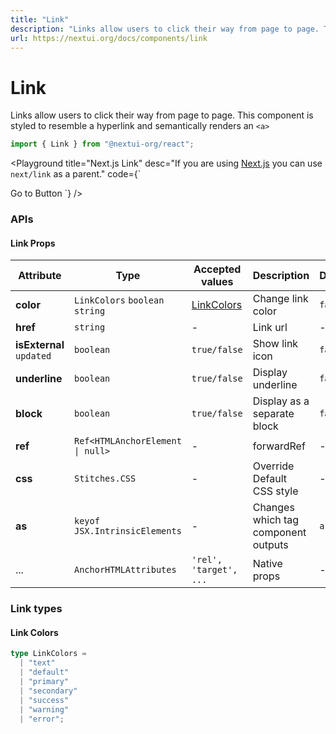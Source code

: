 ```yaml
---
title: "Link"
description: "Links allow users to click their way from page to page. This component is styled to resemble a hyperlink and semantically renders an <a>"
url: https://nextui.org/docs/components/link
---
```


# Link

Links allow users to click their way from page to page. This component is styled to resemble a hyperlink and semantically renders an `<a>`

```jsx
import { Link } from "@nextui-org/react";
```

<CarbonAd />

<Spacer y={2} />

<Playground
  title="Default"
  desc="You can use it to navigate between pages."
  files={linkContent.default_link}
/>

<Playground
  title="Colors"
  desc="You can use the `color` property to change `Link` color."
  files={linkContent.color}
/>

<Playground
  title="Variants"
  desc="You can choose between different styles of links."
  files={linkContent.variation}
/>

<Playground
  title="Block"
  desc="You can use the `block` property to display a separate block."
  files={linkContent.block}
/>

<Playground
  title="External Link"
  desc="Show an icon in the `Link` with the `isExternal` prop."
  files={linkContent.icon}
/>

<Playground
  title="Next.js Link"
  desc="If you are using [Next.js](https://nextjs.org) you can use `next/link` as a parent."
  code={`<NextLink href="/docs/components/button">
  <Link block color="secondary">
    Go to Button
  </Link>
</NextLink>
`}
/>

<Spacer y={3} />

### APIs

<Spacer y={2} />

#### Link Props

| Attribute                | Type                                            | Accepted values            | Description                         | Default |
| ------------------------ | ----------------------------------------------- | -------------------------- | ----------------------------------- | ------- |
| **color**                | `LinkColors` `boolean` `string`                 | [LinkColors](#link-colors) | Change link color                   | `false` |
| **href**                 | `string`                                        | -                          | Link url                            | -       |
| **isExternal** `updated` | `boolean`                                       | `true/false`               | Show link icon                      | `false` |
| **underline**            | `boolean`                                       | `true/false`               | Display underline                   | `false` |
| **block**                | `boolean`                                       | `true/false`               | Display as a separate block         | `false` |
| **ref**                  | <Code>Ref<HTMLAnchorElement &#124; null></Code> | -                          | forwardRef                          | -       |
| **css**                  | `Stitches.CSS`                                  | -                          | Override Default CSS style          | -       |
| **as**                   | `keyof JSX.IntrinsicElements`                   | -                          | Changes which tag component outputs | `a`     |
| ...                      | `AnchorHTMLAttributes`                          | `'rel', 'target', ...`     | Native props                        | -       |

<Spacer y={2} />

### Link types

<Spacer y={1} />

#### Link Colors

```ts
type LinkColors =
  | "text"
  | "default"
  | "primary"
  | "secondary"
  | "success"
  | "warning"
  | "error";
```
